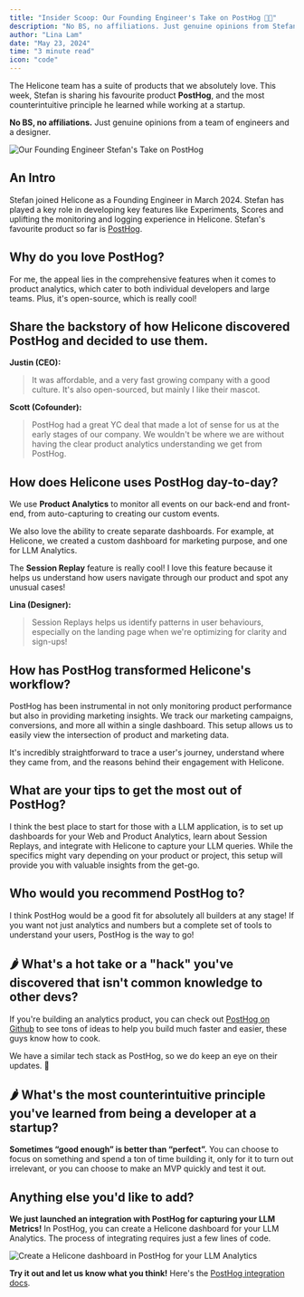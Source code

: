 ```yaml
---
title: "Insider Scoop: Our Founding Engineer's Take on PostHog 🦔🔥"
description: "No BS, no affiliations. Just genuine opinions from Stefan, our founding engineer."
author: "Lina Lam"
date: "May 23, 2024"
time: "3 minute read"
icon: "code"
---
```


The Helicone team has a suite of products that we absolutely love. This week, Stefan is sharing his favourite product **PostHog**, and the most counterintuitive principle he learned while working at a startup.

**No BS, no affiliations.** Just genuine opinions from a team of engineers and a designer.

![Our Founding Engineer Stefan's Take on PostHog](/static/blog/stefan-posthog/posthog-cover.webp)

## An Intro

Stefan joined Helicone as a Founding Engineer in March 2024. Stefan has played a key role in developing key features like Experiments, Scores and uplifting the monitoring and logging experience in Helicone. Stefan's favourite product so far is <a href="https://posthog.com/about" target="_blank" rel="noopener noreferrer">PostHog</a>.

## Why do you love PostHog?

For me, the appeal lies in the comprehensive features when it comes to product analytics, which cater to both individual developers and large teams. Plus, it's open-source, which is really cool!

## Share the backstory of how Helicone discovered PostHog and decided to use them.

**Justin (CEO):**

> It was affordable, and a very fast growing company with a good culture. It's also open-sourced, but mainly I like their mascot.

**Scott (Cofounder):**

> PostHog had a great YC deal that made a lot of sense for us at the early stages of our company. We wouldn't be where we are without having the clear product analytics understanding we get from PostHog.

## How does Helicone uses PostHog day-to-day?

We use **Product Analytics** to monitor all events on our back-end and front-end, from auto-capturing to creating our custom events.

We also love the ability to create separate dashboards. For example, at Helicone, we created a custom dashboard for marketing purpose, and one for LLM Analytics.

The **Session Replay** feature is really cool! I love this feature because it helps us understand how users navigate through our product and spot any unusual cases!

**Lina (Designer):**

> Session Replays helps us identify patterns in user behaviours, especially on the landing page when we're optimizing for clarity and sign-ups!

## How has PostHog transformed Helicone's workflow?

PostHog has been instrumental in not only monitoring product performance but also in providing marketing insights. We track our marketing campaigns, conversions, and more all within a single dashboard. This setup allows us to easily view the intersection of product and marketing data.

It's incredibly straightforward to trace a user's journey, understand where they came from, and the reasons behind their engagement with Helicone.

## What are your tips to get the most out of PostHog?

I think the best place to start for those with a LLM application, is to set up dashboards for your Web and Product Analytics, learn about Session Replays, and integrate with Helicone to capture your LLM queries. While the specifics might vary depending on your product or project, this setup will provide you with valuable insights from the get-go.

## Who would you recommend PostHog to?

I think PostHog would be a good fit for absolutely all builders at any stage! If you want not just analytics and numbers but a complete set of tools to understand your users, PostHog is the way to go!

## 🌶️ What's a hot take or a "hack" you've discovered that isn't common knowledge to other devs?

If you're building an analytics product, you can check out <a href="https://github.com/PostHog/posthog" target="_blank" rel="noopener noreferrer">PostHog on Github</a> to see tons of ideas to help you build much faster and easier, these guys know how to cook.

We have a similar tech stack as PostHog, so we do keep an eye on their updates. 👀

## 🌶️ What's the most counterintuitive principle you've learned from being a developer at a startup?

**Sometimes “good enough” is better than “perfect”.** You can choose to focus on something and spend a ton of time building it, only for it to turn out irrelevant, or you can choose to make an MVP quickly and test it out.

## Anything else you'd like to add?

**We just launched an integration with PostHog for capturing your LLM Metrics!** In PostHog, you can create a Helicone dashboard for your LLM Analytics. The process of integrating requires just a few lines of code.

![Create a Helicone dashboard in PostHog for your LLM Analytics](/static/blog/stefan-posthog/posthog.webp)

**Try it out and let us know what you think!** Here's the [PostHog integration docs](https://docs.helicone.ai/getting-started/integration-method/posthog).
